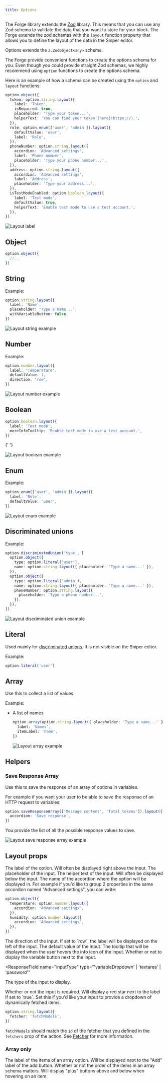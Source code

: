 ```yaml
---
title: Options
---
```


The Forge library extends the [Zod](https://github.com/colinhacks/zod) library. This means that you can use any Zod schema to validate the data that you want to store for your block. The Forge extends the zod schemas with the `layout` function property that allows you to define the layout of the data in the Sniper editor.

Options extends the `z.ZodObject<any>` schema.

The Forge provide convenient functions to create the options schema for you. Even though you could provide straight Zod schemas, we highly recommend using `option` functions to create the options schema.

Here is an example of how a schema can be created using the `option` and `layout` functions:

```ts
option.object({
  token: option.string.layout({
    label: 'Token',
    isRequired: true,
    placeholder: 'Type your token...',
    helperText: 'You can find your token [here](https://).',
  }),
  role: option.enum(['user', 'admin']).layout({
    defaultValue: 'user',
    label: 'Role',
  }),
  phoneNumber: option.string.layout({
    accordion: 'Advanced settings',
    label: 'Phone number',
    placeholder: 'Type your phone number...',
  }),
  address: option.string.layout({
    accordion: 'Advanced settings',
    label: 'Address',
    placeholder: 'Type your address...',
  }),
  isTestModeEnabled: option.boolean.layout({
    label: 'Test mode',
    defaultValue: true,
    helperText: 'Enable test mode to use a test account.',
  }),
})
```

<Frame>
  <img src="/images/contribute/layout-example.png" alt="Layout label" />
</Frame>

## Object

```ts
option.object({
  //...
})
```

## String

Example:

```ts
option.string.layout({
  label: 'Name',
  placeholder: 'Type a name...',
  withVariableButton: false,
})
```

<Frame>
  <img
    src="/images/contribute/layout-string-example.png"
    alt="Layout string example"
  />
</Frame>

## Number

Example:

```ts
option.number.layout({
  label: 'Temperature',
  defaultValue: 1,
  direction: 'row',
})
```

<Frame>
  <img
    src="/images/contribute/layout-number-example.png"
    alt="Layout number example"
  />
</Frame>

## Boolean

```ts
option.boolean.layout({
  label: 'Test mode',
  moreInfoTooltip: 'Enable test mode to use a test account.',
})
```

{' '}

<Frame>
  <img
    src="/images/contribute/layout-boolean-example.png"
    alt="Layout boolean example"
  />
</Frame>

## Enum

Example:

```ts
option.enum(['user', 'admin']).layout({
  label: 'Role',
  defaultValue: 'user',
})
```

<Frame>
  <img
    src="/images/contribute/layout-enum-example.png"
    alt="Layout enum example"
  />
</Frame>

## Discriminated unions

Example:

```ts
option.discriminatedUnion('type', [
  option.object({
    type: option.literal('user'),
    name: option.string.layout({ placeholder: 'Type a name...' }),
  }),
  option.object({
    type: option.literal('admin'),
    name: option.string.layout({ placeholder: 'Type a name...' }),
    phoneNumber: option.string.layout({
      placeholder: 'Type a phone number...',
    }),
  }),
])
```

<Frame>
  <img
    src="/images/contribute/layout-discriminated-union-example.png"
    alt="Layout discriminated union example"
  />
</Frame>

## Literal

Used mainly for [discriminated unions](./options#discriminated-unions). It is not visible on the Sniper editor.

Example:

```ts
option.literal('user')
```

## Array

Use this to collect a list of values.

Example:

- A list of names

  ```ts
  option.array(option.string.layout({ placeholder: 'Type a name...' })).layout({
    label: 'Names',
    itemLabel: 'name',
  })
  ```

  <Frame>
    <img
      src="/images/contribute/layout-array-example.png"
      alt="Layout array example"
    />
  </Frame>

## Helpers

### Save Response Array

Use this to save the response of an array of options in variables.

For example if you want your user to be able to save the response of an HTTP request to variables:

```ts
option.saveResponseArray(['Message content', 'Total tokens']).layout({
  accordion: 'Save response',
})
```

You provide the list of all the possible response values to save.

<Frame>
  <img
    src="/images/contribute/layout-save-response-example.png"
    alt="Layout save response array example"
  />
</Frame>

## Layout props

<ResponseField name="label" type="string">
  The label of the option. Will often be displayed right above the input.
</ResponseField>

<ResponseField name="placeholder" type="string">
  The placeholder of the input.
</ResponseField>

<ResponseField name="helperText" type="string">
  The helper text of the input. Will often be displayed below the input.
</ResponseField>

<ResponseField name="accordion" type="string">
  The name of the accordion where the option will be displayed in. For example if you'd like to group 2 properties in the same accordion named "Advanced settings", you can write:

```ts
option.object({
  temperature: option.number.layout({
    accordion: 'Advanced settings',
  }),
  humidity: option.number.layout({
    accordion: 'Advanced settings',
  }),
})
```

</ResponseField>

<ResponseField name="direction" type="'row' | 'column'" default="column">
  The direction of the input. If set to `row`, the label will be displayed on
  the left of the input.
</ResponseField>

<ResponseField name="defaultValue" type="any">
  The default value of the input.
</ResponseField>

<ResponseField name="moreInfoTooltip" type="string">
  The tooltip that will be displayed when the user hovers the info icon of the
  input.
</ResponseField>

<ResponseField name="withVariableButton" type="boolean" default="true">
  Whether or not to display the variable button next to the input.
</ResponseField>

<ResponseField
  name="inputType"
  type="'variableDropdown' | 'textarea' | 'password'"
>
  The type of the input to display.
</ResponseField>

<ResponseField name="isRequired" type="boolean" default="false">
  Whether or not the input is required. Will display a red star next to the
  label if set to `true`.
</ResponseField>

<ResponseField name="fetcher" type="string">
  Set this if you'd like your input to provide a dropdown of dynamically fetched items.

```ts
option.string.layout({
  fetcher: 'fetchModels',
})
```

`fetchModels` should match the `id` of the fetcher that you defined in the
`fetchers` prop of the action. See [Fetcher](./fetcher) for more information.

</ResponseField>

### Array only

<ResponseField name="itemLabel" type="string">
  The label of the items of an array option. Will be displayed next to the "Add"
  label of the add button.
</ResponseField>

<ResponseField name="isOrdered" type="boolean" default="false">
  Whether or not the order of the items in an array schema matters. Will display
  "plus" buttons above and below when hovering on an item.
</ResponseField>
